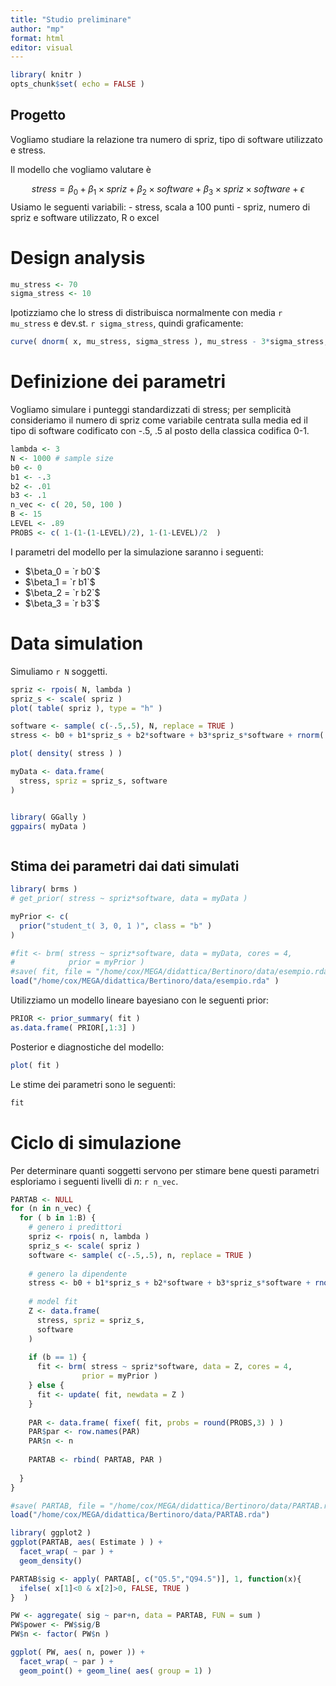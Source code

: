 ```yaml
---
title: "Studio preliminare"
author: "mp"
format: html
editor: visual
---
```


```r

library( knitr )
opts_chunk$set( echo = FALSE )

```

## Progetto

Vogliamo studiare la relazione tra numero di spriz, tipo di software utilizzato e stress.

Il modello che vogliamo valutare è

$$
stress = \beta_0 + \beta_1 \times spriz + \beta_2 \times software + \beta_3 \times spriz \times software + \epsilon
$$ Usiamo le seguenti variabili: - stress, scala a 100 punti - spriz, numero di spriz e software utilizzato, R o excel

# Design analysis

```r
mu_stress <- 70
sigma_stress <- 10
```

Ipotizziamo che lo stress di distribuisca normalmente con media `r mu_stress` e dev.st. `r sigma_stress`, quindi graficamente:

```r

curve( dnorm( x, mu_stress, sigma_stress ), mu_stress - 3*sigma_stress, mu_stress + 3*sigma_stress )

```

# Definizione dei parametri

Vogliamo simulare i punteggi standardizzati di stress; per semplicità consideriamo il numero di spriz come variabile centrata sulla media ed il tipo di software codificato con -.5, .5 al posto della classica codifica 0-1. 

```r

lambda <- 3
N <- 1000 # sample size 
b0 <- 0 
b1 <- -.3
b2 <- .01
b3 <- .1 
n_vec <- c( 20, 50, 100 )
B <- 15
LEVEL <- .89 
PROBS <- c( 1-(1-(1-LEVEL)/2), 1-(1-LEVEL)/2  )

```

I parametri del modello per la simulazione saranno i seguenti:

-   $\beta_0 = `r b0`$\
-   $\beta_1 = `r b1`$
-   $\beta_2 = `r b2`$
-   $\beta_3 = `r b3`$

# Data simulation

Simuliamo `r N` soggetti. 

```r

spriz <- rpois( N, lambda )
spriz_s <- scale( spriz )
plot( table( spriz ), type = "h" )

```

```r

software <- sample( c(-.5,.5), N, replace = TRUE )
stress <- b0 + b1*spriz_s + b2*software + b3*spriz_s*software + rnorm( N )

plot( density( stress ) )


```

```r

myData <- data.frame(
  stress, spriz = spriz_s, software
)


library( GGally )
ggpairs( myData )



```

## Stima dei parametri dai dati simulati


```r

library( brms )
# get_prior( stress ~ spriz*software, data = myData )

myPrior <- c(
  prior("student_t( 3, 0, 1 )", class = "b" )
)

#fit <- brm( stress ~ spriz*software, data = myData, cores = 4,
#            prior = myPrior )
#save( fit, file = "/home/cox/MEGA/didattica/Bertinoro/data/esempio.rda")
load("/home/cox/MEGA/didattica/Bertinoro/data/esempio.rda" )


```

Utilizziamo un modello lineare bayesiano con le seguenti prior:

```r
PRIOR <- prior_summary( fit )
as.data.frame( PRIOR[,1:3] )

```


Posterior e diagnostiche del modello:
```r
plot( fit )
```



Le stime dei parametri sono le seguenti:

```r
fit 

```

# Ciclo di simulazione

Per determinare quanti soggetti servono per stimare bene questi parametri esploriamo i seguenti livelli di $n$: `r n_vec`. 


```r

PARTAB <- NULL
for (n in n_vec) {
  for ( b in 1:B) {
    # genero i predittori
    spriz <- rpois( n, lambda )
    spriz_s <- scale( spriz )
    software <- sample( c(-.5,.5), n, replace = TRUE )
    
    # genero la dipendente
    stress <- b0 + b1*spriz_s + b2*software + b3*spriz_s*software + rnorm( n )
    
    # model fit 
    Z <- data.frame(
      stress, spriz = spriz_s, 
      software
    )
    
    if (b == 1) {
      fit <- brm( stress ~ spriz*software, data = Z, cores = 4,
                prior = myPrior )
    } else {
      fit <- update( fit, newdata = Z )
    }
    
    PAR <- data.frame( fixef( fit, probs = round(PROBS,3) ) )
    PAR$par <- row.names(PAR)
    PAR$n <- n
    
    PARTAB <- rbind( PARTAB, PAR )
    
  }
}


```

```r
#save( PARTAB, file = "/home/cox/MEGA/didattica/Bertinoro/data/PARTAB.rda")
load("/home/cox/MEGA/didattica/Bertinoro/data/PARTAB.rda")

```

```r

library( ggplot2 )
ggplot(PARTAB, aes( Estimate ) ) + 
  facet_wrap( ~ par ) +
  geom_density()


```

```r

PARTAB$sig <- apply( PARTAB[, c("Q5.5","Q94.5")], 1, function(x){
  ifelse( x[1]<0 & x[2]>0, FALSE, TRUE )
}  )

PW <- aggregate( sig ~ par+n, data = PARTAB, FUN = sum )
PW$power <- PW$sig/B
PW$n <- factor( PW$n )

ggplot( PW, aes( n, power )) +
  facet_wrap( ~ par ) +
  geom_point() + geom_line( aes( group = 1) )


```














